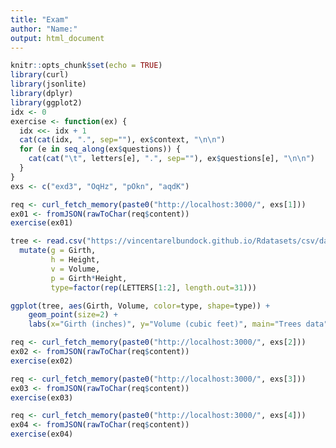 ```yaml
---
title: "Exam"
author: "Name:"
output: html_document
---
```


```r

knitr::opts_chunk$set(echo = TRUE)
library(curl)
library(jsonlite)
library(dplyr)
library(ggplot2)
idx <- 0
exercise <- function(ex) {
  idx <<- idx + 1
  cat(cat(idx, ".", sep=""), ex$context, "\n\n")
  for (e in seq_along(ex$questions)) {
    cat(cat("\t", letters[e], ".", sep=""), ex$questions[e], "\n\n")
  }
}
exs <- c("exd3", "OqHz", "pOkn", "aqdK")

```

```r
req <- curl_fetch_memory(paste0("http://localhost:3000/", exs[1]))
ex01 <- fromJSON(rawToChar(req$content))
exercise(ex01)
```

```r
tree <- read.csv("https://vincentarelbundock.github.io/Rdatasets/csv/datasets/trees.csv") %>%
  mutate(g = Girth,
         h = Height,
         v = Volume,
         p = Girth*Height,
         type=factor(rep(LETTERS[1:2], length.out=31)))

ggplot(tree, aes(Girth, Volume, color=type, shape=type)) +
    geom_point(size=2) +
    labs(x="Girth (inches)", y="Volume (cubic feet)", main="Trees data")
```


```r
req <- curl_fetch_memory(paste0("http://localhost:3000/", exs[2]))
ex02 <- fromJSON(rawToChar(req$content))
exercise(ex02)
```


```r
req <- curl_fetch_memory(paste0("http://localhost:3000/", exs[3]))
ex03 <- fromJSON(rawToChar(req$content))
exercise(ex03)
```

```r
req <- curl_fetch_memory(paste0("http://localhost:3000/", exs[4]))
ex04 <- fromJSON(rawToChar(req$content))
exercise(ex04)
```
